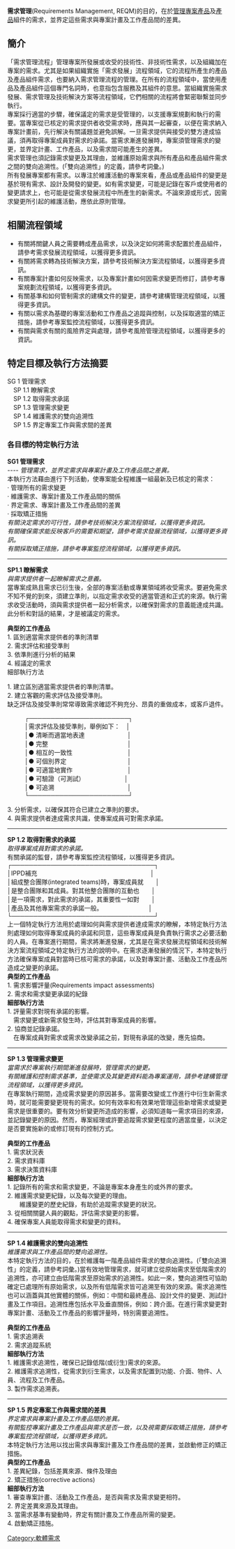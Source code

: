 {{Multiple issues|
{{Copypaste|time=2020-03-23T09:03:01+00:00}}
{{Unreferenced|time=2020-03-23T09:03:01+00:00}}
{{Rewrite|time=2020-03-23T09:03:01+00:00}}
}}
'''需求管理'''(Requirements Management, REQM)的目的，在於[[管理|管理]][[專案產品|專案產品]]及[[產品|產品]]組件的需求，並界定這些需求與專案計畫及工作產品間的差異。

== 簡介 ==

「需求管理流程」管理專案所發展或收受的技術性、非技術性需求，以及組織加在專案的需求。尤其是如果組織實施「需求發展」流程領域，它的流程所產生的產品及產品組件需求，也要納入需求管理流程的管理。在所有的流程領域中，當使用產品及產品組件這個專門名詞時，也意指包含服務及其組件的意思。當組織實施需求發展、需求管理及技術解決方案等流程領域，它們相關的流程將會緊密聯繫並同步執行。<br />

專案採行適當的步驟，確保議定的需求是受管理的，以支援專案規劃和執行的需要。當專案從已核定的需求提供者收受需求時，應與其一起審查，以便在需求納入專案計畫前，先行解決有關議題並避免誤解。一旦需求提供與接受的雙方達成協議，須再取得專案成員對需求的承諾。當需求漸進發展時，專案須管理需求的變更，並界定計畫、工作產品，以及需求間可能產生的差異。<br />

需求管理也須記錄需求變更及其理由，並維護原始需求與所有產品和產品組件需求之間的雙向追溯性。(「雙向追溯性」的定義，請參考詞彙。)<br />

所有發展專案都有需求。以專注於維護活動的專案來看，產品或產品組件的變更是基於現有需求、設計及開發的變更。如有需求變更，可能是記錄在客戶或使用者的變更請求上，也可能是從需求發展流程中所產生的新需求。不論來源或形式，因需求變更所引起的維護活動，應依此原則管理。<br />

== 相關流程領域 ==

* 有關將關鍵人員之需要轉成產品需求，以及決定如何將需求配置於產品組件，請參考需求發展流程領域，以獲得更多資訊。
* 有關將需求轉為技術解決方案，請參考技術解決方案流程領域，以獲得更多資訊。
* 有關專案計畫如何反映需求，以及專案計畫如何因需求變更而修訂，請參考專案規劃流程領域，以獲得更多資訊。
* 有關基準和如何管制需求的建構文件的變更，請參考建構管理流程領域，以獲得更多資訊。
* 有關以需求為基礎的專案活動和工作產品之追蹤與控制，以及採取適當的矯正措施，請參考專案監控流程領域，以獲得更多資訊。
* 有關與需求有關的風險界定與處理，請參考風險管理流程領域，以獲得更多的資訊。

== 特定目標及執行方法摘要 ==

SG 1 管理需求<br />
　SP 1.1 瞭解需求<br />
　SP 1.2 取得需求承諾<br />
　SP 1.3 管理需求變更<br />
　SP 1.4 維護需求的雙向追溯性<br />
　SP 1.5 界定專案工作與需求間的差異<br />

=== 各目標的特定執行方法 ===

'''SG1 管理需求'''<br />
----
''管理需求，並界定需求與專案計畫及工作產品間之差異。''<br />
本執行方法藉由進行下列活動，使專案能全程維護一組最新及已核定的需求：<br />

· 管理所有的需求變更<br />
· 維護需求、專案計畫及工作產品間的關係<br />
· 界定需求、專案計畫及工作產品間的差異<br />
· 採取矯正措施<br />

''有關決定需求的可行性，請參考技術解決方案流程領域，以獲得更多資訊。''<br />
''有關確保需求能反映客戶的需要和期望，請參考需求發展流程領域，以獲得更多資訊。''<br />
''有關採取矯正措施，請參考專案監控流程領域，以獲得更多資訊。''<br />

----

'''SP1.1 瞭解需求'''<br />

''與需求提供者一起瞭解需求之意義。''<br />

當專案成熟且需求已衍生後，全部的專案活動或專業領域將收受需求。要避免需求不知不覺的到來，須建立準則，以指定需求收受的適當管道和正式的來源。執行需求收受活動時，須與需求提供者一起分析需求，以確保對需求的意義能達成共識。此分析和對話的結果，才是被議定的需求。

'''典型的工作產品'''<br />

1. 區別適當需求提供者的準則清單<br />
2. 需求評估和接受準則<br />
3. 依準則進行分析的結果<br />
4. 經議定的需求<br />

細部執行方法

1. 建立區別適當需求提供者的準則清單。<br />
2. 建立客觀的需求評估及接受準則。<br />
缺乏評估及接受準則常常導致需求確認不夠充分、昂貴的重做成本，或客戶退件。<br />

:┌───────────────────────┐<br />
:│需求評估及接受準則，舉例如下：　│<br />
:│● 清晰而適當地表達　　　　　　　│<br />
:│● 完整　　　　　　　　　　　　　│<br />
:│● 相互的一致性　　　　　　　　　│<br />
:│● 可個別界定　　　　　　　　　　│<br />
:│● 可適當地實作　　　　　　　　　│<br />
:│● 可驗證（可測試）　　　　　　　│<br />
:│● 可追溯　　　　　　　　　　　　│<br />
:└───────────────────────┘<br />

3. 分析需求，以確保其符合已建立之準則的要求。<br />
4. 與需求提供者達成需求共識，使專案成員可對需求承諾。<br />

----

'''SP 1.2 取得對需求的承諾'''<br />

''取得專案成員對需求的承諾。''<br />

有關承諾的監督，請參考專案監控流程領域，以獲得更多資訊。<br />
┌─────────────────────────────────┐<br />
│IPPD補充　　　　 　　　　　　　　　　　　　　 │<br />
│組成整合團隊(integrated teams)時，專案成員就　　│<br />
│是整合團隊和其成員。對其他整合團隊的互動也　　│<br />
│是一項需求，對此需求的承諾，其重要性一如對　　│<br />
│產品及其他專案需求的承諾一般。　　　　　　　　│<br />
└─────────────────────────────────┘<br />

上一個特定執行方法用於處理如何與需求提供者達成需求的瞭解，本特定執行方法則處理如何取得專案成員的承諾和同意，這些專案成員是負責執行需求之必要活動的人員。在專案進行期間，需求將漸進發展，尤其是在需求發展流程領域和技術解決方案流程領域之特定執行方法的說明中。在需求逐漸發展的情況下，本特定執行方法確保專案成員對當時已核可需求的承諾，以及對專案計畫、活動及工作產品所造成之變更的承諾。<br />

'''典型的工作產品'''<br />

1. 需求影響評量(Requirements impact assessments)<br />
2. 需求和需求變更承諾的紀錄<br />

'''細部執行方法'''<br />

1. 評量需求對現有承諾的影響。<br />
　需求變更或新需求發生時，評估其對專案成員的影響。<br />
2. 協商並記錄承諾。<br />
　在專案成員對需求或需求改變承諾之前，對現有承諾的改變，應先協商。<br />

----

'''SP 1.3 管理需求變更'''<br />

''當需求於專案執行期間漸進發展時，管理需求的變更。''<br />
''有關維護和控制需求基準，並使需求及其變更資料能為專案運用，請參考建構管理流程領域，以獲得更多資訊。''<br />

在專案執行期間，造成需求變更的原因甚多。當需要改變或工作進行中衍生新需求時，就可能需要變更現有的需求。如何有效率和有效果地管理這些新增需求或變更需求是很重要的。要有效分析變更所造成的影響，必須知道每一需求項目的來源，並記錄變更的原因。然而，專案經理或許要追蹤需求變更程度的適當度量，以決定是否要實施新的或修訂現有的控制方式。

'''典型的工作產品'''<br />

1. 需求狀況表<br />
2. 需求資料庫<br />
3. 需求決策資料庫<br />

'''細部執行方法'''<br />

1. 記錄所有的需求和需求變更，不論是專案本身產生的或外界的要求。<br />
2. 維護需求變更紀錄，以及每次變更的理由。<br />
　　維護變更的歷史紀錄，有助於追蹤需求變更的狀況。<br />
3. 從相關關鍵人員的觀點，評估需求變更的影響。<br />
4. 確保專案人員能取得需求和變更的資料。<br />

----

'''SP 1.4 維護需求的雙向追溯性'''<br />

''維護需求與工作產品間的雙向追溯性。''<br />

本特定執行方法的目的，在於維護每一階產品組件需求的雙向追溯性。(「雙向追溯性」的定義，請參考詞彙。)當有效地管理需求，就可建立從原始需求至低階需求的追溯性，亦可建立由低階需求至原始需求的追溯性。如此一來，雙向追溯性可協助確定已處理所有原始需求，以及所有低階需求皆可追溯至有效的來源。需求追溯性也可以涵蓋與其他實體的關係，例如：中間和最終產品、設計文件的變更、測試計畫及工作項目。追溯性應包括水平及垂直關係，例如：跨介面。在進行需求變更對專案計畫、活動及工作產品的影響評量時，特別需要追溯性。

'''典型的工作產品'''<br />

1. 需求追溯表<br />
2. 需求追蹤系統<br />

'''細部執行方法'''<br />

1. 維護需求追溯性，確保已記錄低階(或衍生)需求的來源。<br />
2. 維護需求追溯性，從需求到衍生需求，以及需求配置到功能、介面、物件、人員、流程及工作產品。<br />
3. 製作需求追溯表。<br />

----

'''SP 1.5 界定專案工作與需求間的差異'''<br />

''界定需求與專案計畫及工作產品間的差異。''<br />

''有關監控專案計畫及工作產品與需求是否一致，以及視需要採取矯正措施，請參考專案監控流程領域，以獲得更多資訊。''<br />

本特定執行方法用以找出需求與專案計畫及工作產品間的差異，並啟動修正的矯正措施。<br />

'''典型的工作產品'''<br />

1. 差異紀錄，包括差異來源、條件及理由<br />
2. 矯正措施(corrective actions)<br />

'''細部執行方法'''<br />

1. 審查專案計畫、活動及工作產品，是否與需求及需求變更相符。<br />
2. 界定差異來源及其理由。<br />
3. 當需求基準有變動時，界定有關計畫及工作產品所需的變更。<br />
4. 啟動矯正措施。<br />

[[Category:軟體需求|Category:軟體需求]]